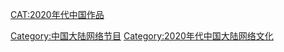 [[Category:中国大陆网络节目|Category:中国大陆网络节目]]
[[Category:2020年代中国大陆网络文化|Category:2020年代中国大陆网络文化]]
[[CAT:2020年代中国作品|CAT:2020年代中国作品]]